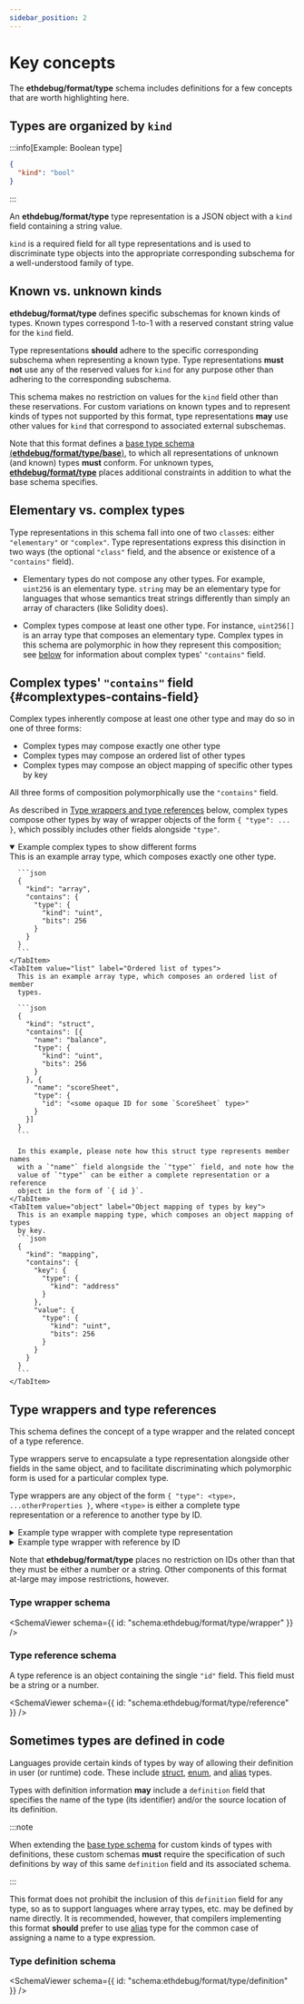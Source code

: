 ```yaml
---
sidebar_position: 2
---
```



# Key concepts

The **ethdebug/format/type** schema includes definitions for a few
concepts that are worth highlighting here.

## Types are organized by `kind`

:::info[Example: Boolean type]
```json
{
  "kind": "bool"
}
```
:::

An **ethdebug/format/type** type representation is a JSON object with a
`kind` field containing a string value.

`kind` is a required field for all type representations and is used to
discriminate type objects into the appropriate corresponding subschema for a
well-understood family of type.

## Known vs. unknown kinds

**ethdebug/format/type** defines specific subschemas for known kinds of types.
Known types correspond 1-to-1 with a reserved constant string value for the
`kind` field.

Type representations **should** adhere to the specific corresponding subschema
when representing a known type. Type representations **must not** use any of
the reserved values for `kind` for any purpose other than adhering to the
corresponding subschema.

This schema makes no restriction on values for the `kind` field other than
these reservations. For custom variations on known types and to represent kinds
of types not supported by this format, type representations **may** use other
values for `kind` that correspond to associated external subschemas.

Note that this format defines a
[base type schema (**ethdebug/format/type/base**)](/spec/type/base), to which
all representations of unknown (and known) types **must** conform.
For unknown types, [**ethdebug/format/type**](/spec/type)
places additional constraints in addition to what the base schema specifies.

## Elementary vs. complex types

Type representations in this schema fall into one of two `class`es: either
`"elementary"` or `"complex"`. Type representations express this disinction in
two ways (the optional `"class"` field, and the absence or existence of a
`"contains"` field).

- Elementary types do not compose any other types. For example, `uint256` is an
  elementary type. `string` may be an elementary type for languages that whose
  semantics treat strings differently than simply an array of characters (like
  Solidity does).

- Complex types compose at least one other type. For instance, `uint256[]` is
  an array type that composes an elementary type. Complex types in this schema
  are polymorphic in how they represent this composition; see
  [below](#complextypes-contains-field) for information about complex types'
  `"contains"` field.

## Complex types' `"contains"` field {#complextypes-contains-field}

Complex types inherently compose at least one other type and may do so in one
of three forms:
- Complex types may compose exactly one other type
- Complex types may compose an ordered list of other types
- Complex types may compose an object mapping of specific other types by key

All three forms of composition polymorphically use the `"contains"` field.

As described in
[Type wrappers and type references](#type-wrappers-and-type-references)
below, complex types compose
other types by way of wrapper objects of the form `{ "type": ... }`, which
possibly includes other fields alongside `"type"`.

<details open>
  <summary>Example complex types to show different forms</summary>
  <Tabs>
    <TabItem value="singleton" label="Single type">
      This is an example array type, which composes exactly one other type.

      ```json
      {
        "kind": "array",
        "contains": {
          "type": {
            "kind": "uint",
            "bits": 256
          }
        }
      }
      ```
    </TabItem>
    <TabItem value="list" label="Ordered list of types">
      This is an example array type, which composes an ordered list of member
      types.

      ```json
      {
        "kind": "struct",
        "contains": [{
          "name": "balance",
          "type": {
            "kind": "uint",
            "bits": 256
          }
        }, {
          "name": "scoreSheet",
          "type": {
            "id": "<some opaque ID for some `ScoreSheet` type>"
          }
        }]
      }
      ```

      In this example, please note how this struct type represents member names
      with a `"name"` field alongside the `"type"` field, and note how the
      value of `"type"` can be either a complete representation or a reference
      object in the form of `{ id }`.
    </TabItem>
    <TabItem value="object" label="Object mapping of types by key">
      This is an example mapping type, which composes an object mapping of types
      by key.
      ```json
      {
        "kind": "mapping",
        "contains": {
          "key": {
            "type": {
              "kind": "address"
            }
          },
          "value": {
            "type": {
              "kind": "uint",
              "bits": 256
            }
          }
        }
      }
      ```
    </TabItem>
  </Tabs>
</details>

## Type wrappers and type references

This schema defines the concept of a type wrapper and the related concept of a
type reference.

Type wrappers serve to encapsulate a type representation alongside other fields
in the same object, and to facilitate discriminating which polymorphic form is
used for a particular complex type.

Type wrappers are any object of the form
`{ "type": <type>, ...otherProperties }`, where `<type>` is either a complete
type representation or a reference to another type by ID.

<details>
<summary>Example type wrapper with complete type representation</summary>

```javascript
{
  "name": "beneficiary",
  "type": {
    "kind": "address"
  }
}
```
</details>

<details>
<summary>Example type wrapper with reference by ID</summary>

```javascript
{
  "type": {
    "id": "<opaque-id>"
  }
}
```

</details>


Note that **ethdebug/format/type** places no restriction on IDs other than
that they must be either a number or a string. Other components of this format
at-large may impose restrictions, however.

### Type wrapper schema

<SchemaViewer
  schema={{ id: "schema:ethdebug/format/type/wrapper" }}
  />

### Type reference schema

A type reference is an object containing the single `"id"` field. This field
must be a string or a number.

<SchemaViewer
  schema={{ id: "schema:ethdebug/format/type/reference" }}
  />

## Sometimes types are defined in code

Languages provide certain kinds of types by way of allowing their definition
in user (or runtime) code. These include [struct](/spec/type/complex/struct),
[enum](/spec/type/elementary/enum), and [alias](/spec/type/complex/alias)
types.

Types with definition information **may** include a `definition` field that
specifies the name of the type (its identifier) and/or the source location of
its definition.

:::note

When extending the [base type schema](/spec/type/base) for custom kinds of
types with definitions, these custom schemas **must** require the specification
of such definitions by way of this same `definition` field and its associated
schema.

:::

This format does not prohibit the inclusion of this `definition` field for any
type, so as to support languages where array types, etc. may be defined by name
directly. It is recommended, however, that
compilers implementing this format **should** prefer to use
[alias](/spec/type/complex/alias) type for the common case of assigning a name
to a type expression.

### Type definition schema

<SchemaViewer
  schema={{ id: "schema:ethdebug/format/type/definition" }}
  />
